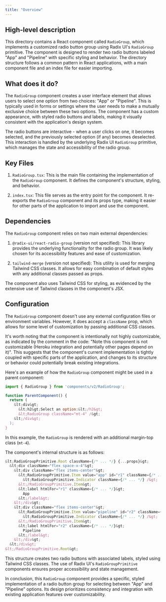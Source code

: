 ```yaml
---
title: "Overview"
---
```


## High-level description

This directory contains a React component called `RadioGroup`, which implements a customized radio button group using Radix UI's `RadioGroup` primitive. The component is designed to render two radio buttons labeled "App" and "Pipeline" with specific styling and behavior. The directory structure follows a common pattern in React applications, with a main component file and an index file for easier importing.

## What does it do?

The `RadioGroup` component creates a user interface element that allows users to select one option from two choices: "App" or "Pipeline". This is typically used in forms or settings where the user needs to make a mutually exclusive choice between these two options. The component has a custom appearance, with styled radio buttons and labels, making it visually consistent with the application's design system.

The radio buttons are interactive - when a user clicks on one, it becomes selected, and the previously selected option (if any) becomes deselected. This interaction is handled by the underlying Radix UI `RadioGroup` primitive, which manages the state and accessibility of the radio group.

## Key Files

1. `RadioGroup.tsx`: This is the main file containing the implementation of the `RadioGroup` component. It defines the component's structure, styling, and behavior.

2. `index.tsx`: This file serves as the entry point for the component. It re-exports the `RadioGroup` component and its props type, making it easier for other parts of the application to import and use the component.

## Dependencies

The `RadioGroup` component relies on two main external dependencies:

1. `@radix-ui/react-radio-group` (version not specified): This library provides the underlying functionality for the radio group. It was likely chosen for its accessibility features and ease of customization.

2. `tailwind-merge` (version not specified): This utility is used for merging Tailwind CSS classes. It allows for easy combination of default styles with any additional classes passed as props.

The component also uses Tailwind CSS for styling, as evidenced by the extensive use of Tailwind classes in the component's JSX.

## Configuration

The `RadioGroup` component doesn't use any external configuration files or environment variables. However, it does accept a `className` prop, which allows for some level of customization by passing additional CSS classes.

It's worth noting that the component is intentionally not highly customizable, as indicated by the comment in the code: "Note this component is not customizable (Heroku integration and potentially other pages depend on it)". This suggests that the component's current implementation is tightly coupled with specific parts of the application, and changes to its structure or behavior could potentially break existing integrations.

Here's an example of how the `RadioGroup` component might be used in a parent component:

```jsx
import { RadioGroup } from 'components/v2/RadioGroup';

function ParentComponent() {
  return (
    &lt;div&gt;
      &lt;h2&gt;Select an option:&lt;/h2&gt;
      &lt;RadioGroup className="mt-4" /&gt;
    &lt;/div&gt;
  );
}
```

In this example, the `RadioGroup` is rendered with an additional margin-top class (`mt-4`).

The component's internal structure is as follows:

```jsx
&lt;RadioGroupPrimitive.Root className={/* ... */} {...props}&gt;
  &lt;div className="flex space-x-4"&gt;
    &lt;div className="flex items-center"&gt;
      &lt;RadioGroupPrimitive.Item value="app" id="r1" className={/* ... */}&gt;
        &lt;RadioGroupPrimitive.Indicator className={/* ... */} /&gt;
      &lt;/RadioGroupPrimitive.Item&gt;
      &lt;label htmlFor="r1" className={/* ... */}&gt;
        App
      &lt;/label&gt;
    &lt;/div&gt;
    &lt;div className="flex items-center"&gt;
      &lt;RadioGroupPrimitive.Item value="pipeline" id="r2" className={/* ... */}&gt;
        &lt;RadioGroupPrimitive.Indicator className={/* ... */} /&gt;
      &lt;/RadioGroupPrimitive.Item&gt;
      &lt;label htmlFor="r2" className={/* ... */}&gt;
        Pipeline
      &lt;/label&gt;
    &lt;/div&gt;
  &lt;/div&gt;
&lt;/RadioGroupPrimitive.Root&gt;
```

This structure creates two radio buttons with associated labels, styled using Tailwind CSS classes. The use of Radix UI's `RadioGroupPrimitive` components ensures proper accessibility and state management.

In conclusion, this `RadioGroup` component provides a specific, styled implementation of a radio button group for selecting between "App" and "Pipeline" options. Its design prioritizes consistency and integration with existing application features over customizability.